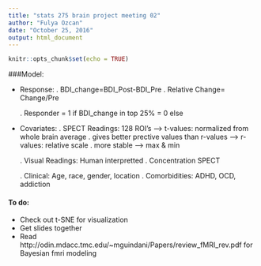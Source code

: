 ```yaml
---
title: "stats 275 brain project meeting 02"
author: "Fulya Ozcan"
date: "October 25, 2016"
output: html_document
---
```


```r
knitr::opts_chunk$set(echo = TRUE)
```
###Model:

* Response:
	. BDI_change=BDI_Post-BDI_Pre
	. Relative Change= Change/Pre

	. Responder = 1 if BDI_change in top 25%
				= 0 else


* Covariates: 
	. SPECT Readings: 128 ROI's --> t-values: normalized from whole brain average
											. gives better prective values than r-values
								--> r-values: relative scale
											. more stable
								--> max & min 

	. Visual Readings: Human interpretted
	. Concentration SPECT

	. Clinical: Age, race, gender, location
	. Comorbidities: ADHD, OCD, addiction

#### To do:

* Check out t-SNE for visualization
* Get slides together
* Read http://odin.mdacc.tmc.edu/~mguindani/Papers/review_fMRI_rev.pdf for Bayesian fmri modeling